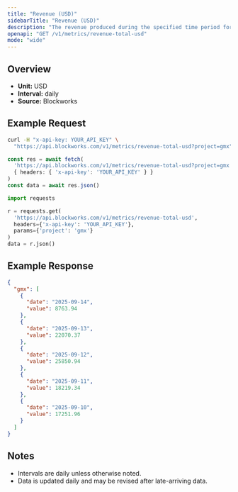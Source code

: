 ```yaml
---
title: "Revenue (USD)"
sidebarTitle: "Revenue (USD)"
description: "The revenue produced during the specified time period for given project."
openapi: "GET /v1/metrics/revenue-total-usd"
mode: "wide"
---
```


## Overview

- **Unit:** USD
- **Interval:** daily
- **Source:** Blockworks

## Example Request

<CodeGroup>

```bash cURL
curl -H "x-api-key: YOUR_API_KEY" \
  "https://api.blockworks.com/v1/metrics/revenue-total-usd?project=gmx"
```

```typescript TypeScript
const res = await fetch(
  'https://api.blockworks.com/v1/metrics/revenue-total-usd?project=gmx',
  { headers: { 'x-api-key': 'YOUR_API_KEY' } }
)
const data = await res.json()
```

```python Python
import requests

r = requests.get(
  'https://api.blockworks.com/v1/metrics/revenue-total-usd',
  headers={'x-api-key': 'YOUR_API_KEY'},
  params={'project': 'gmx'}
)
data = r.json()
```

</CodeGroup>

## Example Response

```json
{
  "gmx": [
    {
      "date": "2025-09-14",
      "value": 8763.94
    },
    {
      "date": "2025-09-13",
      "value": 22070.37
    },
    {
      "date": "2025-09-12",
      "value": 25850.94
    },
    {
      "date": "2025-09-11",
      "value": 18219.34
    },
    {
      "date": "2025-09-10",
      "value": 17251.96
    }
  ]
}
```

## Notes
- Intervals are daily unless otherwise noted.
- Data is updated daily and may be revised after late-arriving data.